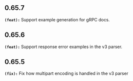 ## 0.65.7
**`(feat):`** Support example generation for gRPC docs.


## 0.65.6
**`(feat):`** Support response error examples in the v3 parser.


## 0.65.5
**`(fix):`** Fix how multipart encoding is handled in the v3 parser



